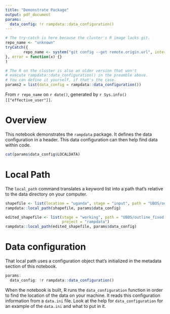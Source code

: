 ```yaml
---
title: "Demonstrate Package"
output: pdf_document
params:
  data_config: !r rampdata::data_configuration()
---
```


```r
# The try-catch is here because the cluster's R image lacks git.
repo_name <- "unknown"
tryCatch({
        repo_name <- system("git config --get remote.origin.url", intern = TRUE)
}, error = function(x) {}
)

# The R on the cluster is also an older version that won't
# execute rampdata::data_configuration() in the preamble above.
# You can define it yourself, if that's the case.
params2 = list(data_config = rampdata::data_configuration())
```

From `r repo_name` on `r date()`, generated by `r Sys.info()[["effective_user"]]`.

# Overview

This notebook demonstrates the `rampdata` package.
It defines the data configuration in a header.
This data configuration can then help find data
within code.

```r
cat(params$data_config$LOCALDATA)
```

# Local Path

The `local_path` command translates a keyword list into a path that's relative
to the data directory on your computer.
```r
shapefile <- list(location = "uganda", stage = "input", path = "UBOS/outline.shp")
rampdata::local_path(shapefile, params$data_config)
```

```r
edited_shapefile <- list(stage = "working", path = "UBOS/outline_fixed.shp",
                         project = "rampdata")
rampdata::local_path(edited_shapefile, params$data_config)
```

# Data configuration

That local path uses a configuration object that's initialized in
the metadata section of this notebook.
```r
params:
  data_config: !r rampdata::data_configuration()
```
When the notebook is built, R runs the `data_configuration` function
in order to find the location of the data on your machine. It reads
this configuration information from a `data.ini` file. Look at the help
for `data_configuration` for an example of the `data.ini` and what to
put in it.
